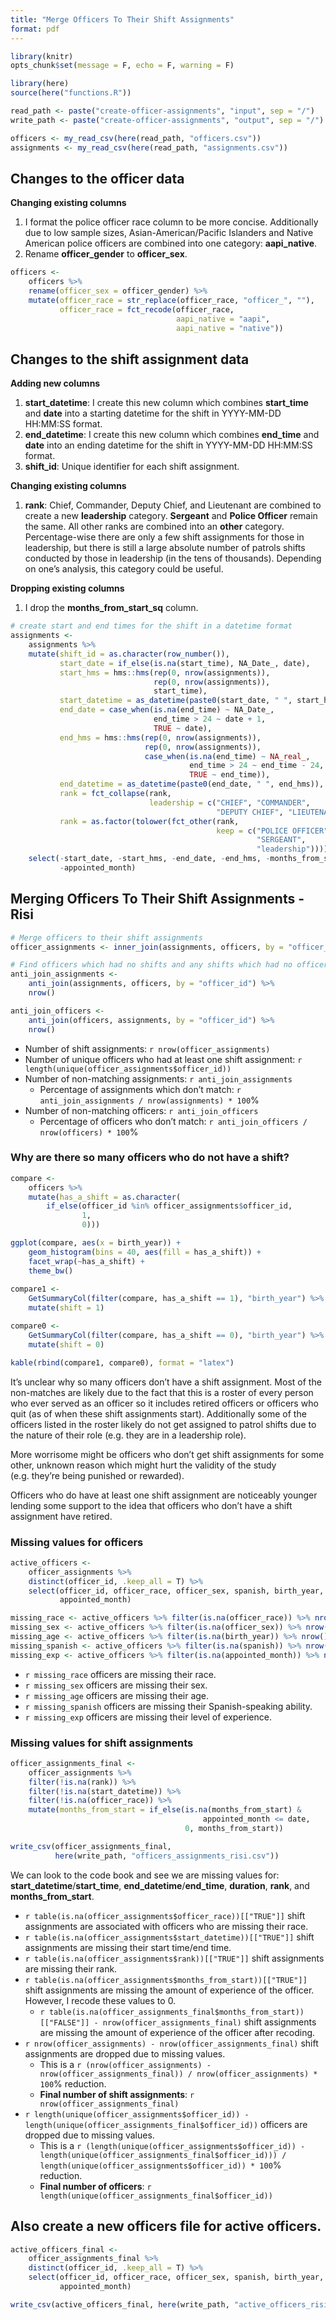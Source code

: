 ```yaml
---
title: "Merge Officers To Their Shift Assignments"
format: pdf
---
```


```r
library(knitr)
opts_chunk$set(message = F, echo = F, warning = F)

library(here)
source(here("functions.R"))

read_path <- paste("create-officer-assignments", "input", sep = "/")
write_path <- paste("create-officer-assignments", "output", sep = "/")

officers <- my_read_csv(here(read_path, "officers.csv"))
assignments <- my_read_csv(here(read_path, "assignments.csv"))
```

## Changes to the officer data

**Changing existing columns**

1.  I format the police officer race column to be more concise. Additionally due to low sample sizes, Asian-American/Pacific Islanders and Native American police officers are combined into one category: **aapi_native**.
2.  Rename **officer_gender** to **officer_sex**.

```r
officers <-
    officers %>%
    rename(officer_sex = officer_gender) %>%
    mutate(officer_race = str_replace(officer_race, "officer_", ""),
           officer_race = fct_recode(officer_race,
                                     aapi_native = "aapi",
                                     aapi_native = "native"))
```

## Changes to the shift assignment data

**Adding new columns**

1.  **start_datetime**: I create this new column which combines **start_time** and **date** into a starting datetime for the shift in YYYY-MM-DD HH:MM:SS format.
2.  **end_datetime**: I create this new column which combines **end_time** and **date** into an ending datetime for the shift in YYYY-MM-DD HH:MM:SS format.
3.  **shift_id**: Unique identifier for each shift assignment.

**Changing existing columns**

1.  **rank**: Chief, Commander, Deputy Chief, and Lieutenant are combined to create a new **leadership** category. **Sergeant** and **Police Officer** remain the same. All other ranks are combined into an **other** category. Percentage-wise there are only a few shift assignments for those in leadership, but there is still a large absolute number of patrols shifts conducted by those in leadership (in the tens of thousands). Depending on one's analysis, this category could be useful.

**Dropping existing columns**

1.  I drop the **months_from_start_sq** column.

```r
# create start and end times for the shift in a datetime format
assignments <-
    assignments %>%
    mutate(shift_id = as.character(row_number()),
           start_date = if_else(is.na(start_time), NA_Date_, date),
           start_hms = hms::hms(rep(0, nrow(assignments)),
                                rep(0, nrow(assignments)),
                                start_time),
           start_datetime = as_datetime(paste0(start_date, " ", start_hms)),
           end_date = case_when(is.na(end_time) ~ NA_Date_,
                                end_time > 24 ~ date + 1,
                                TRUE ~ date),
           end_hms = hms::hms(rep(0, nrow(assignments)),
                              rep(0, nrow(assignments)),
                              case_when(is.na(end_time) ~ NA_real_,
                                        end_time > 24 ~ end_time - 24,
                                        TRUE ~ end_time)),
           end_datetime = as_datetime(paste0(end_date, " ", end_hms)),
           rank = fct_collapse(rank,
                               leadership = c("CHIEF", "COMMANDER",
                                              "DEPUTY CHIEF", "LIEUTENANT")),
           rank = as.factor(tolower(fct_other(rank,
                                              keep = c("POLICE OFFICER",
                                                       "SERGEANT",
                                                       "leadership"))))) %>%
    select(-start_date, -start_hms, -end_date, -end_hms, -months_from_start_sq,
           -appointed_month)
```

## Merging Officers To Their Shift Assignments - Risi

```r
# Merge officers to their shift assignments
officer_assignments <- inner_join(assignments, officers, by = "officer_id")

# Find officers which had no shifts and any shifts which had no officers
anti_join_assignments <-
    anti_join(assignments, officers, by = "officer_id") %>%
    nrow()

anti_join_officers <-
    anti_join(officers, assignments, by = "officer_id") %>%
    nrow()
```

* Number of shift assignments: `r nrow(officer_assignments)`
* Number of unique officers who had at least one shift assignment: `r length(unique(officer_assignments$officer_id))`
* Number of non-matching assignments: `r anti_join_assignments`
    * Percentage of assignments which don't match: `r anti_join_assignments / nrow(assignments) * 100`%
*   Number of non-matching officers: `r anti_join_officers`
    * Percentage of officers who don't match: `r anti_join_officers / nrow(officers) * 100`%

### Why are there so many officers who do not have a shift?

```r
compare <-
    officers %>%
    mutate(has_a_shift = as.character(
        if_else(officer_id %in% officer_assignments$officer_id,
                1,
                0)))

ggplot(compare, aes(x = birth_year)) +
    geom_histogram(bins = 40, aes(fill = has_a_shift)) +
    facet_wrap(~has_a_shift) +
    theme_bw()
 
compare1 <-
    GetSummaryCol(filter(compare, has_a_shift == 1), "birth_year") %>%
    mutate(shift = 1)

compare0 <-
    GetSummaryCol(filter(compare, has_a_shift == 0), "birth_year") %>%
    mutate(shift = 0)

kable(rbind(compare1, compare0), format = "latex")
```

It's unclear why so many officers don't have a shift assignment. Most of the non-matches are likely due to the fact that this is a roster of every person who ever served as an officer so it includes retired officers or officers who quit (as of when these shift assignments start). Additionally some of the officers listed in the roster likely do not get assigned to patrol shifts due to the nature of their role (e.g. they are in a leadership role).

More worrisome might be officers who don't get shift assignments for some other, unknown reason which might hurt the validity of the study (e.g. they're being punished or rewarded).

Officers who do have at least one shift assignment are noticeably younger lending some support to the idea that officers who don't have a shift assignment have retired.

### Missing values for officers

```r
active_officers <-
    officer_assignments %>%
    distinct(officer_id, .keep_all = T) %>%
    select(officer_id, officer_race, officer_sex, spanish, birth_year,
           appointed_month)

missing_race <- active_officers %>% filter(is.na(officer_race)) %>% nrow()
missing_sex <- active_officers %>% filter(is.na(officer_sex)) %>% nrow()
missing_age <- active_officers %>% filter(is.na(birth_year)) %>% nrow()
missing_spanish <- active_officers %>% filter(is.na(spanish)) %>% nrow()
missing_exp <- active_officers %>% filter(is.na(appointed_month)) %>% nrow()
```

* `r missing_race` officers are missing their race.
* `r missing_sex` officers are missing their sex.
* `r missing_age` officers are missing their age.
* `r missing_spanish` officers are missing their Spanish-speaking ability.
* `r missing_exp` officers are missing their level of experience.

### Missing values for shift assignments

```r
officer_assignments_final <-
    officer_assignments %>%
    filter(!is.na(rank)) %>%
    filter(!is.na(start_datetime)) %>%
    filter(!is.na(officer_race)) %>%
    mutate(months_from_start = if_else(is.na(months_from_start) &
                                           appointed_month <= date,
                                       0, months_from_start))

write_csv(officer_assignments_final,
          here(write_path, "officers_assignments_risi.csv"))
```

We can look to the code book and see we are missing values for: **start_datetime**/**start_time**, **end_datetime**/**end_time**, **duration**, **rank**, and **months_from_start**.

* `r table(is.na(officer_assignments$officer_race))[["TRUE"]]` shift assignments are associated with officers who are missing their race.
* `r table(is.na(officer_assignments$start_datetime))[["TRUE"]]` shift assignments are missing their start time/end time.
* `r table(is.na(officer_assignments$rank))[["TRUE"]]` shift assignments are missing their rank.
* `r table(is.na(officer_assignments$months_from_start))[["TRUE"]]` shift assignments are missing the amount of experience of the officer. However, I recode these values to 0.
    * `r table(is.na(officer_assignments_final$months_from_start))[["FALSE"]] - nrow(officer_assignments_final)` shift assignments are missing the amount of experience of the officer after recoding.
* `r nrow(officer_assignments) - nrow(officer_assignments_final)` shift assignments are dropped due to missing values.
    * This is a `r (nrow(officer_assignments) - nrow(officer_assignments_final)) / nrow(officer_assignments) * 100`% reduction.
    * **Final number of shift assignments**: `r nrow(officer_assignments_final)`
* `r length(unique(officer_assignments$officer_id)) - length(unique(officer_assignments_final$officer_id))` officers are dropped due to missing values.
    * This is a `r (length(unique(officer_assignments$officer_id)) - length(unique(officer_assignments_final$officer_id))) / length(unique(officer_assignments$officer_id)) * 100`% reduction.
    * **Final number of officers**: `r length(unique(officer_assignments_final$officer_id))`

## Also create a new officers file for active officers.

```r
active_officers_final <-
    officer_assignments_final %>%
    distinct(officer_id, .keep_all = T) %>%
    select(officer_id, officer_race, officer_sex, spanish, birth_year,
           appointed_month)

write_csv(active_officers_final, here(write_path, "active_officers_risi.csv"))
```

